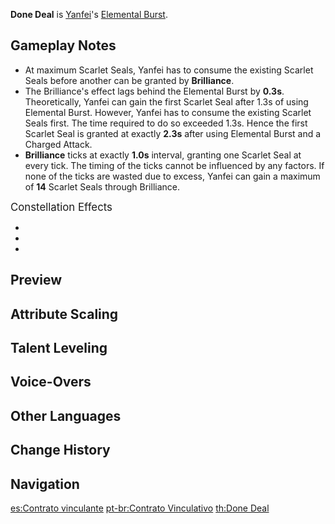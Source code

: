 {{Talent Infobox
|image         = Talent Done Deal.png
|character     = Yanfei
|type          = Elemental Burst
|info          = Triggers a spray of intense flames that rush at nearby opponents, dealing {{Color|[[AoE]] Pyro DMG}}, granting Yanfei the maximum number of Scarlet Seals, and applying Brilliance to her.<br /><br />'''Brilliance'''<br />Has the following effects:<br />
* Grants Yanfei a Scarlet Seal at fixed intervals.
* Increases the DMG dealt by her [[Charged Attack]]s.
The effects of Brilliance will end if Yanfei leaves the field or falls in battle.
|utility1      = Charged Attack
|utility2      = AoE
|utility3      = Requires Staying on Field
|utility4      = Percentage DMG Increase
|utility5      = Charged Attack DMG Increase
|energyCost    = 80
|CD            = 20s
|duration      = 15s
|attr1         = Skill DMG
|value1        = 182%–387%
|attr2         = Scarlet Seal Grant Interval
|value2        = 1s
|attr3         = Charged ATK DMG Bonus
|value3        = 33.4%–62.2%
|scale_att1    = ATK
}}
{{Description|"Here are the full terms for this matter of life and death &mdash; by which I mean my life and your death!"}}
'''Done Deal''' is [[Yanfei]]'s [[Elemental Burst]].

==Gameplay Notes==
* At maximum Scarlet Seals, Yanfei has to consume the existing Scarlet Seals before another can be granted by '''Brilliance'''.
* The Brilliance's effect lags behind the Elemental Burst by '''0.3s'''. Theoretically, Yanfei can gain the first Scarlet Seal after 1.3s of using Elemental Burst. However, Yanfei has to consume the existing Scarlet Seals first. The time required to do so exceeded 1.3s. Hence the first Scarlet Seal is granted at exactly '''2.3s''' after using Elemental Burst and a Charged Attack.
* '''Brilliance''' ticks at exactly '''1.0s''' interval, granting one Scarlet Seal at every tick. The timing of the ticks cannot be influenced by any factors. If none of the ticks are wasted due to excess, Yanfei can gain a maximum of '''14''' Scarlet Seals through Brilliance.

;<big>Constellation Effects</big>
*{{TalentNote|constellation|4|Supreme Amnesty}}
*{{TalentNote|constellation|5|Abiding Affidavit}}
*{{TalentNote|constellation|6|Extra Clause}}

==Preview==
{{Preview
|file=Done Deal Preview
}}
{{clr}}

==Attribute Scaling==
{{Talent Scaling
|talentType=Elemental Burst
|levels=14
|order=skilldmg,scarletsealgrantinterval,chargedattackdmgbonus,duration,cd,energycost
|titles=Skill DMG (%),Scarlet Seal Grant Interval,Charged Attack DMG Bonus (%),Duration,CD,Energy Cost
|skilldmg_1=182.4
|skilldmg_2=196.08
|skilldmg_3=209.76
|skilldmg_4=228
|skilldmg_5=241.68
|skilldmg_6=255.36
|skilldmg_7=273.6
|skilldmg_8=291.84
|skilldmg_9=310.08
|skilldmg_10=328.32
|skilldmg_11=346.56
|skilldmg_12=364.8
|skilldmg_13=387.6
|skilldmg_14=410
|scarletsealgrantinterval=1s
|chargedattackdmgbonus_1=33.4
|chargedattackdmgbonus_2=35.4
|chargedattackdmgbonus_3=37.4
|chargedattackdmgbonus_4=40
|chargedattackdmgbonus_5=42
|chargedattackdmgbonus_6=44
|chargedattackdmgbonus_7=46.6
|chargedattackdmgbonus_8=49.2
|chargedattackdmgbonus_9=51.8
|chargedattackdmgbonus_10=54.4
|chargedattackdmgbonus_11=57
|chargedattackdmgbonus_12=59.6
|chargedattackdmgbonus_13=62.2
|chargedattackdmgbonus_14=65
|duration=15s
|cd=20s
|energycost=80
}}

==Talent Leveling==
{{Talent Upgrade|Yanfei}}

==Voice-Overs==
{{Talent VO}}

==Other Languages==
{{Other Languages
|en      = Done Deal
|zhs     = 凭此结契
|zhs_rm  = Píng Cǐ Jié Qì
|zht     = 憑此結契
|zht_rm  = Píng Cǐ Jié Qì
|zh_tl   = By This Contract
|ja      = 契約成立
|ja_rm   = Keiyaku Seiritsu{{Assumed}}
|ja_tl   = Established Contract
|ko      = {{tt|계약|契約}} {{tt|성립|成立}}
|ko_rm   = Gyeyak Seongrip
|ko_tl   = Contract Establishment
|es      = Contrato vinculante
|es_tl   = Binding Contract
|fr      = Application des peines
|fr_tl   = Enforcement of Sentences
|ru      = По рукам
|ru_tl   = By the Hands
|ru_note = The phrase, {{Lang|mini=1|ru=По рукам|ru_rm=Po rukam}}, literally means "by/on/in/under/over (the) hands."<br />Though, it is commonly translated as "It's a done deal!" or "Agreed!" when used as an interjection.
|th      = Done Deal
|vi      = Khế Ước Đã Định
|vi_tl   = 
|de      = Pakt des flammenden Infernos
|de_tl   = Pact of the Blazing Inferno
|id      = Done Deal
|pt      = Contrato Vinculativo
|pt_tl   = Binding Contract
}}

==Change History==
{{Change History|1.5}}

==Navigation==
{{Talent Navbox|Yanfei}}

[[es:Contrato vinculante]]
[[pt-br:Contrato Vinculativo]]
[[th:Done Deal]]